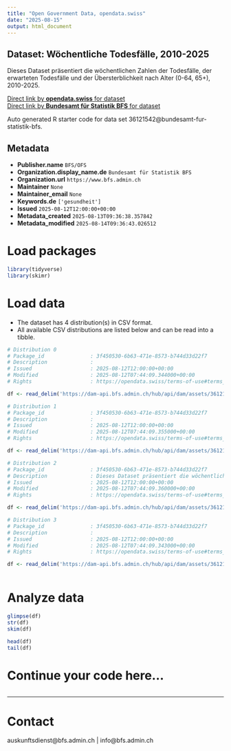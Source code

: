 ```yaml
---
title: "Open Government Data, opendata.swiss"
date: "2025-08-15"
output: html_document
---
```


## Dataset: Wöchentliche Todesfälle, 2010-2025

Dieses Dataset präsentiert die wöchentlichen Zahlen der Todesfälle, der erwarteten Todesfälle und der Übersterblichkeit nach Alter (0-64, 65+), 2010-2025.

[Direct link by **opendata.swiss** for dataset](https://opendata.swiss/de/dataset/wochentliche-todesfalle-2010-2025)<br>
[Direct link by **Bundesamt für Statistik BFS** for dataset](https://www.bfs.admin.ch/asset/de/ts-d-14.03.04.03-wr)

Auto generated R starter code for data set 36121542@bundesamt-fur-statistik-bfs.

## Metadata

- **Publisher.name** `BFS/OFS`
- **Organization.display_name.de** `Bundesamt für Statistik BFS`
- **Organization.url** `https://www.bfs.admin.ch`
- **Maintainer** `None`
- **Maintainer_email** `None`
- **Keywords.de** `['gesundheit']`
- **Issued** `2025-08-12T12:00:00+00:00`
- **Metadata_created** `2025-08-13T09:36:38.357842`
- **Metadata_modified** `2025-08-14T09:36:43.026512`


# Load packages

```r

library(tidyverse)
library(skimr)

```

# Load data

-   The dataset has 4 distribution(s) in CSV format.
-   All available CSV distributions are listed below and can be read into a tibble.

```r

# Distribution 0
# Package_id               : 3f450530-6b63-471e-8573-b744d33d22f7
# Description              : 
# Issued                   : 2025-08-12T12:00:00+00:00
# Modified                 : 2025-08-12T07:44:09.344000+00:00
# Rights                   : https://opendata.swiss/terms-of-use#terms_by_ask

df <- read_delim('https://dam-api.bfs.admin.ch/hub/api/dam/assets/36121548/master')

# Distribution 1
# Package_id               : 3f450530-6b63-471e-8573-b744d33d22f7
# Description              : 
# Issued                   : 2025-08-12T12:00:00+00:00
# Modified                 : 2025-08-12T07:44:09.355000+00:00
# Rights                   : https://opendata.swiss/terms-of-use#terms_by_ask

df <- read_delim('https://dam-api.bfs.admin.ch/hub/api/dam/assets/36121553/master')

# Distribution 2
# Package_id               : 3f450530-6b63-471e-8573-b744d33d22f7
# Description              : Dieses Dataset präsentiert die wöchentlichen Zahlen der Todesfälle, der erwarteten Todesfälle und der Übersterblichkeit nach Alter (0-64, 65+), 2010-2025.
# Issued                   : 2025-08-12T12:00:00+00:00
# Modified                 : 2025-08-12T07:44:09.360000+00:00
# Rights                   : https://opendata.swiss/terms-of-use#terms_by_ask

df <- read_delim('https://dam-api.bfs.admin.ch/hub/api/dam/assets/36121555/master')

# Distribution 3
# Package_id               : 3f450530-6b63-471e-8573-b744d33d22f7
# Description              : 
# Issued                   : 2025-08-12T12:00:00+00:00
# Modified                 : 2025-08-12T07:44:09.343000+00:00
# Rights                   : https://opendata.swiss/terms-of-use#terms_by_ask

df <- read_delim('https://dam-api.bfs.admin.ch/hub/api/dam/assets/36121550/master')



```

# Analyze data

```r

glimpse(df)
str(df)
skim(df)

head(df)
tail(df)

```

# Continue your code here...

```r

```

------------------------------------------------------------------------

# Contact

auskunftsdienst@bfs.admin.ch | info@bfs.admin.ch
